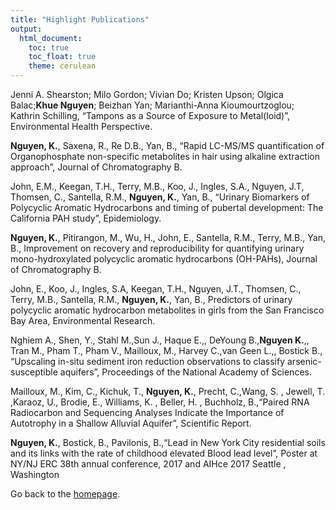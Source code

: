 ```yaml
---
title: "Highlight Publications"
output: 
  html_document:
    toc: true
    toc_float: true
    theme: cerulean
---
```


Jenni A. Shearston; Milo Gordon; Vivian Do; Kristen Upson; Olgica Balac;**Khue Nguyen**; Beizhan Yan; Marianthi-Anna Kioumourtzoglou; Kathrin Schilling, “Tampons as a Source of Exposure to Metal(loid)”, Environmental Health Perspective. 

**Nguyen, K.**, Saxena, R., Re D.B., Yan, B., “Rapid LC-MS/MS quantification of Organophosphate non-specific metabolites in hair using alkaline extraction approach”, Journal of Chromatography B.

John, E.M., Keegan, T.H., Terry, M.B., Koo, J., Ingles, S.A., Nguyen, J.T, Thomsen, C., Santella, R.M., **Nguyen, K.**, Yan, B., “Urinary Biomarkers of Polycyclic Aromatic Hydrocarbons and timing of pubertal development: The California PAH study”, Epidemiology. 



**Nguyen, K.**, Pitirangon, M., Wu, H., John, E., Santella, R.M., Terry, M.B., Yan, B., Improvement on recovery and reproducibility for quantifying urinary mono-hydroxylated polycyclic aromatic hydrocarbons (OH-PAHs), Journal of Chromatography B.

John, E., Koo, J., Ingles, S.A, Keegan, T.H., Nguyen, J.T., Thomsen, C., Terry, M.B., Santella, R.M., **Nguyen, K.**, Yan, B., Predictors of urinary polycyclic aromatic hydrocarbon metabolites in girls from the San Francisco Bay Area, Environmental Research. 


Nghiem A., Shen, Y., Stahl M.,Sun J., Haque E.,, DeYoung B.,**Nguyen K.**,, Tran M., Pham T., Pham V., Mailloux, M., Harvey C.,van Geen L.,, Bostick B., “Upscaling in-situ sediment iron reduction observations to classify arsenic-susceptible aquifers”, Proceedings of the National Academy of Sciences.

Mailloux, M., Kim, C., Kichuk, T., **Nguyen, K.**, Precht, C.,Wang, S. , Jewell, T. ,Karaoz, U., Brodie, E., Williams, K. , Beller, H. , Buchholz, B.,“Paired RNA Radiocarbon and Sequencing Analyses Indicate the Importance of Autotrophy in a Shallow Alluvial Aquifer”, Scientific Report.

**Nguyen, K.**, Bostick, B., Pavilonis, B.,“Lead in New York City residential soils and its links with the rate of childhood elevated Blood lead level”, Poster at NY/NJ ERC 38th annual conference, 2017 and AIHce 2017 Seattle , Washington

Go back to the [homepage](index.html).
